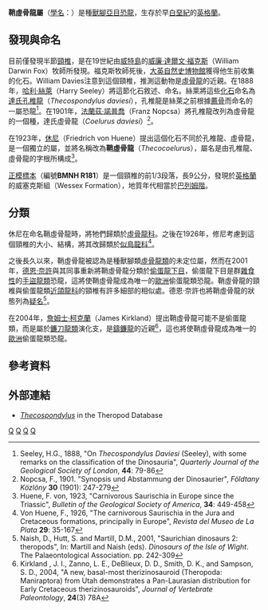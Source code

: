 {{Automatic Taxobox
| taxon = Thecocoelurus
| fossil_range = [[白堊紀|白堊紀]]前期, {{fossilrange|129|125}}
| image = Thecocoelurus.png
| image_width = 270px
| image_caption = [[正模標本|正模標本]]的[[脊椎骨|脊椎骨]]
| authority = [[休尼|von Huene]], 1923
| type_species = '''達氏鞘虛骨龍<br>''Thecocoelurus daviesi'''''
| type_species_authority = ([[哈利·絲萊|Seeley]], 1888) 
}}

'''鞘虛骨龍屬'''（[[屬名|學名]]：{{lang|la|''Thecocoelurus''}}）是種[[獸腳亞目|獸腳亞目]][[恐龍|恐龍]]，生存於早[[白堊紀|白堊紀]]的[[英格蘭|英格蘭]]。

==發現與命名==
目前僅發現半節[[頸椎|頸椎]]，是在19世紀由[[威特島|威特島]]的[[威廉·達爾文·福克斯|威廉·達爾文·福克斯]]（William Darwin Fox）牧師所發現。福克斯牧師死後，[[自然史博物館_(倫敦)|大英自然史博物館]]獲得他生前收集的化石。William Davies注意到這個頸椎，推測這動物是[[虛骨龍|虛骨龍]]的近親。在1888年，[[哈利·絲萊|哈利·絲萊]]（Harry Seeley）將這節化石敘述、命名。絲萊將這些[[化石|化石]]命名為[[孔椎龍|達氏孔椎龍]]（''Thecospondylus daviesi''），孔椎龍是絲萊之前根據[[薦骨|薦骨]]而命名的一屬恐龍<ref>Seeley, H.G., 1888, "On ''Thecospondylus Daviesi'' (Seeley), with some remarks on the classification of the Dinosauria", ''Quarterly Journal of the Geological Society of London'', '''44''': 79-86</ref>。在1901年，[[法蘭茲·諾普喬|法蘭茲·諾普喬]]（Franz Nopcsa）將孔椎龍改列為虛骨龍的一個種，達氏虛骨龍（''Coelurus daviesi''）<ref>Nopcsa, F., 1901. "Synopsis und Abstammung der Dinosaurier", ''Földtany Közlöny'' '''30''' (1901): 247-279</ref>。

在1923年，[[休尼|休尼]]（Friedrich von Huene）提出這個化石不同於孔椎龍、虛骨龍，是一個獨立的屬，並將名稱改為'''鞘虛骨龍'''（''Thecocoelurus''），屬名是由孔椎龍、虛骨龍的字根所構成<ref>Huene, F. von, 1923, "Carnivorous Saurischia in Europe since the Triassic", ''Bulletin of the Geological Society of America'', '''34''': 449-458</ref>。

[[正模標本|正模標本]]（編號'''BMNH R181'''）是一個頸椎的前1/3段落，長9公分，發現於[[英格蘭|英格蘭]]的威塞克斯組（Wessex Formation），地質年代相當於[[巴列姆階|巴列姆階]]。

==分類==
休尼在命名鞘虛骨龍時，將牠們歸類於[[虛骨龍科|虛骨龍科]]。之後在1926年，修尼考慮到這個頸椎的大小、結構，將其改歸類於[[似鳥龍科|似鳥龍科]]<ref>Von Huene, F., 1926, "The carnivorous Saurischia in the Jura and Cretaceous formations, principally in Europe", ''Revista del Museo de La Plata'' '''29''': 35-167</ref>。

之後長久以來，鞘虛骨龍被認為是種獸腳類[[虛骨龍類|虛骨龍類]]的未定位屬，然而在2001年，[[德恩·奈許|德恩·奈許]]與其同事重新將鞘虛骨龍分類於[[偷蛋龍下目|偷蛋龍下目]]，偷蛋龍下目是群[[雜食性|雜食性]]的[[手盜龍類|手盜龍類]]恐龍，這將使鞘虛骨龍成為唯一的[[歐洲|歐洲]]偷蛋龍類恐龍。鞘虛骨龍的頸椎與偷蛋龍類[[近頜龍科|近頜龍科]]的頸椎有許多細部的相似處。德恩·奈許也將鞘虛骨龍的狀態列為[[疑名|疑名]]<ref>Naish, D., Hutt, S. and Martill, D.M., 2001, "Saurichian dinosaurs 2: theropods", In: Martill and Naish (eds). ''Dinosaurs of the Isle of Wight''. The Palaeontological Association. pp. 242-309</ref>。

在2004年，[[詹姆士·柯克蘭|詹姆士·柯克蘭]]（James Kirkland）提出鞘虛骨龍可能不是偷蛋龍類，而是屬於[[鐮刀龍類|鐮刀龍類]]演化支，是[[鑄鐮龍|鑄鐮龍]]的近親<ref>Kirkland , J. I., Zanno, L. E., DeBlieux, D. D., Smith, D. K., and Sampson, S. D., 2004, "A new, basal-most therizinosauroid (Theropoda: Maniraptora) from Utah demonstrates a Pan-Laurasian distribution for Early Cretaceous therizinosauroids", ''Journal of Vertebrate Paleontology'', '''24'''(3) 78A</ref>，這也將使鞘虛骨龍成為唯一的[[歐洲|歐洲]]偷蛋龍類恐龍。

==參考資料==
{{reflist}}

==外部連結==
* [https://web.archive.org/web/20080110010118/http://home.myuw.net/eoraptor/Therizinosauroidea.htm#Thecocoelurusdaviesi ''Thecospondylus''] in the Theropod Database
{{Taxonbar|from=Q1826819}}

[[Category:下白堊紀恐龍|Q]]
[[Category:歐洲恐龍|Q]]
[[Category:虛骨龍類|Q]]
[[Category:可疑的恐龍|Q]]